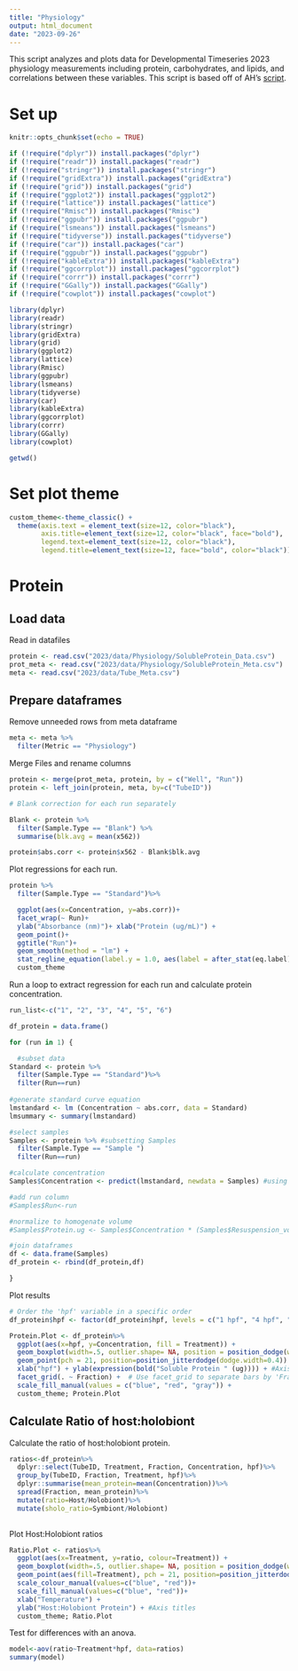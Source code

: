 ```yaml
---
title: "Physiology"
output: html_document
date: "2023-09-26"
---
```


This script analyzes and plots data for Developmental Timeseries 2023 physiology measurements including protein, carbohydrates, and lipids, and correlations between these variables. This script is based off of AH's [script](https://github.com/AHuffmyer/SymbioticIntegration/blob/main/Mcap2021/Scripts/Physiology.Rmd).

# Set up 

```r
knitr::opts_chunk$set(echo = TRUE)

if (!require("dplyr")) install.packages("dplyr")
if (!require("readr")) install.packages("readr")
if (!require("stringr")) install.packages("stringr")
if (!require("gridExtra")) install.packages("gridExtra")
if (!require("grid")) install.packages("grid")
if (!require("ggplot2")) install.packages("ggplot2")
if (!require("lattice")) install.packages("lattice")
if (!require("Rmisc")) install.packages("Rmisc")
if (!require("ggpubr")) install.packages("ggpubr")
if (!require("lsmeans")) install.packages("lsmeans")
if (!require("tidyverse")) install.packages("tidyverse")
if (!require("car")) install.packages("car")
if (!require("ggpubr")) install.packages("ggpubr")
if (!require("kableExtra")) install.packages("kableExtra")
if (!require("ggcorrplot")) install.packages("ggcorrplot")
if (!require("corrr")) install.packages("corrr")
if (!require("GGally")) install.packages("GGally")
if (!require("cowplot")) install.packages("cowplot")

library(dplyr)
library(readr)
library(stringr)
library(gridExtra)
library(grid)
library(ggplot2)
library(lattice)
library(Rmisc)
library(ggpubr)
library(lsmeans)
library(tidyverse)
library(car)
library(kableExtra)
library(ggcorrplot)
library(corrr)
library(GGally)
library(cowplot)

getwd()
```

# Set plot theme 

```r
custom_theme<-theme_classic() + 
  theme(axis.text = element_text(size=12, color="black"), 
        axis.title=element_text(size=12, color="black", face="bold"), 
        legend.text=element_text(size=12, color="black"), 
        legend.title=element_text(size=12, face="bold", color="black"))
```

# Protein

## Load data 

Read in datafiles

```r
protein <- read.csv("2023/data/Physiology/SolubleProtein_Data.csv")
prot_meta <- read.csv("2023/data/Physiology/SolubleProtein_Meta.csv")
meta <- read.csv("2023/data/Tube_Meta.csv")
```

## Prepare dataframes 

Remove unneeded rows from meta dataframe 

```r
meta <- meta %>%
  filter(Metric == "Physiology")
```

Merge Files and rename columns

```r
protein <- merge(prot_meta, protein, by = c("Well", "Run"))
protein <- left_join(protein, meta, by=c("TubeID"))

# Blank correction for each run separately

Blank <- protein %>% 
  filter(Sample.Type == "Blank") %>%
  summarise(blk.avg = mean(x562))

protein$abs.corr <- protein$x562 - Blank$blk.avg
```

Plot regressions for each run.  

```r
protein %>% 
  filter(Sample.Type == "Standard")%>%

  ggplot(aes(x=Concentration, y=abs.corr))+
  facet_wrap(~ Run)+
  ylab("Absorbance (nm)")+ xlab("Protein (ug/mL)") + 
  geom_point()+
  ggtitle("Run")+
  geom_smooth(method = "lm") +
  stat_regline_equation(label.y = 1.0, aes(label = after_stat(eq.label))) +
  custom_theme
```

Run a loop to extract regression for each run and calculate protein concentration.  

```r
run_list<-c("1", "2", "3", "4", "5", "6")

df_protein = data.frame()

for (run in 1) {

  #subset data
Standard <- protein %>% 
  filter(Sample.Type == "Standard")%>%
  filter(Run==run)
  
#generate standard curve equation
lmstandard <- lm (Concentration ~ abs.corr, data = Standard)
lmsummary <- summary(lmstandard) 

#select samples
Samples <- protein %>% #subsetting Samples
  filter(Sample.Type == "Sample ")
  filter(Run==run)

#calculate concentration
Samples$Concentration <- predict(lmstandard, newdata = Samples) #using model to get concentration

#add run column
#Samples$Run<-run

#normalize to homogenate volume
#Samples$Protein.ug <- Samples$Concentration * (Samples$Resuspension_volume / 1000) * (25/Samples$Homo_vol)

#join dataframes
df <- data.frame(Samples)
df_protein <- rbind(df_protein,df)

} 
```


Plot results 

```r
# Order the 'hpf' variable in a specific order
df_protein$hpf <- factor(df_protein$hpf, levels = c("1 hpf", "4 hpf", "9 hpf", "14 hpf", "22 hpf", "28 hpf", "48 hpf", "72 hpf"))

Protein.Plot <- df_protein%>%
  ggplot(aes(x=hpf, y=Concentration, fill = Treatment)) +
  geom_boxplot(width=.5, outlier.shape= NA, position = position_dodge(width = 0.4)) +
  geom_point(pch = 21, position=position_jitterdodge(dodge.width=0.4)) +
  xlab("hpf") + ylab(expression(bold("Soluble Protein " (ug)))) + #Axis titles
  facet_grid(. ~ Fraction) +  # Use facet_grid to separate bars by 'Fraction'
  scale_fill_manual(values = c("blue", "red", "gray")) +
  custom_theme; Protein.Plot
```

## Calculate Ratio of host:holobiont   

Calculate the ratio of host:holobiont protein. 
```r
ratios<-df_protein%>%
  dplyr::select(TubeID, Treatment, Fraction, Concentration, hpf)%>%
  group_by(TubeID, Fraction, Treatment, hpf)%>%
  dplyr::summarise(mean_protein=mean(Concentration))%>%
  spread(Fraction, mean_protein)%>%
  mutate(ratio=Host/Holobiont)%>%
  mutate(sholo_ratio=Symbiont/Holobiont)
  
```

Plot Host:Holobiont ratios  

```r
Ratio.Plot <- ratios%>%
  ggplot(aes(x=Treatment, y=ratio, colour=Treatment)) +
  geom_boxplot(width=.5, outlier.shape= NA, position = position_dodge(width = 0.4)) +
  geom_point(aes(fill=Treatment), pch = 21, position=position_jitterdodge(dodge.width=0.4), size=4, alpha=0.5) +
  scale_colour_manual(values=c("blue", "red"))+
  scale_fill_manual(values=c("blue", "red"))+
  xlab("Temperature") + 
  ylab("Host:Holobiont Protein") + #Axis titles
  custom_theme; Ratio.Plot 
```

Test for differences with an anova.  

```r
model<-aov(ratio~Treatment*hpf, data=ratios)
summary(model)
```




